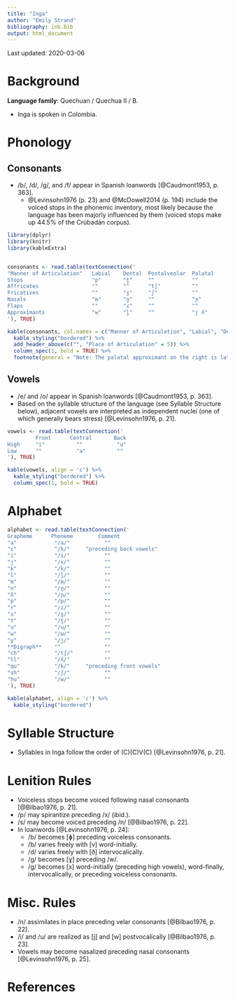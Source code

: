 ```yaml
---
title: "Inga"
author: "Emily Strand"
bibliography: inb.bib
output: html_document
---
```


Last updated: 2020-03-06

# Background

**Language family**: Quechuan / Quechua II / B.

* Inga is spoken in Colombia.

# Phonology

## Consonants

* /b/, /d/, /ɡ/, and /f/ appear in Spanish loanwords [@Caudmont1953, p. 363].
    - @Levinsohn1976 (p. 23) and @McDowell2014 (p. 194) include the voiced stops in the phonemic inventory, most likely because the language has been majorly influenced by them (voiced stops make up 44.5% of the Crúbadán corpus).

```r

library(dplyr)
library(knitr)
library(kableExtra)


consonants <- read.table(textConnection('
"Manner of Articulation"   Labial    Dental  Postalveolar  Palatal     Velar    
Stops                      "p"       "t̪"     ""            ""          "k"     
Affricates                 ""        ""      "tʃ"          ""          ""         
Fricatives                 ""        "s̪"     "ʃ"           ""          "x"       
Nasals                     "m"       "n̪"     ""            "ɲ"         ""          
Flaps                      ""        "ɾ"     ""            ""          ""        
Approximants               "w"       "l̪"     ""            "j ʎ"       ""        
'), TRUE)

kable(consonants, col.names = c("Manner of Articulation", "Labial", "Dental", "Postalveolar", "Palatal", "Velar"), align = 'c') %>%
  kable_styling("bordered") %>%
  add_header_above(c("", "Place of Articulation" = 5)) %>%
  column_spec(1, bold = TRUE) %>%
  footnote(general = "Note: The palatal approximant on the right is lateral.", general_title = "")
```

## Vowels

* /e/ and /o/ appear in Spanish loanwords [@Caudmont1953, p. 363].
* Based on the syllable structure of the language (see Syllable Structure below), adjacent vowels are interpreted as independent nuclei (one of which generally bears stress) [@Levinsohn1976, p. 21].  

```r

vowels <- read.table(textConnection('
         Front      Central       Back
High     "i"          ""           "u"         
Low      ""           "a"          ""
'), TRUE)

kable(vowels, align = 'c') %>%
  kable_styling("bordered") %>%
  column_spec(1, bold = TRUE)
```  

# Alphabet

```r

alphabet <- read.table(textConnection('
Grapheme      Phoneme        Comment  
"a"            "/a/"           ""
"c"            "/k/"     "preceding back vowels"
"i"            "/i/"           ""
"j"            "/x/"           ""
"k"            "/k/"           ""
"l"            "/l̪/"           ""
"m"            "/m/"           ""
"n"            "/n̪/"           ""
"ñ"            "/ɲ/"           ""
"p"            "/p/"           ""
"r"            "/ɾ/"           ""
"s"            "/s̪/"           ""
"t"            "/t̪/"           ""
"u"            "/u/"           ""
"w"            "/w/"           ""
"y"            "/j/"           ""
**Digraph**    ""              ""
"ch"           "/tʃ/"          ""
"ll"           "/ʎ/"           ""
"qu"           "/k/"     "preceding front vowels"
"sh"           "/ʃ/"           ""
"hu"           "/w/"           ""
'), TRUE)

kable(alphabet, align = 'c') %>%
  kable_styling("bordered")
```

# Syllable Structure

* Syllables in Inga follow the order of (C)(C)V(C) [@Levinsohn1976, p. 21].

# Lenition Rules

* Voiceless stops become voiced following nasal consonants [@Bilbao1976, p. 21].
* /p/ may spirantize preceding /x/ (ibid.).
* /s/ may become voiced preceding /n/ [@Bilbao1976, p. 22].
* In loanwords [@Levinsohn1976, p. 24]:
    - /b/ becomes [ɸ] preceding voiceless consonants.
    - /b/ varies freely with [v] word-initially.
    - /d/ varies freely with [ð] intervocalically.
    - /ɡ/ becomes [ɣ] preceding /w/.
    - /ɡ/ becomes [x] word-initially (preceding high vowels), word-finally, intervocalically, or preceding voiceless consonants.

# Misc. Rules

* /n/ assimilates in place preceding velar consonants [@Bilbao1976, p. 22].
* /i/ and /u/ are realized as [j] and [w] postvocalically [@Bilbao1976, p. 23].
* Vowels may become nasalized preceding nasal consonants [@Levinsohn1976, p. 25].

# References
